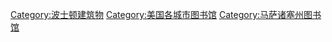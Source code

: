 [[Category:波士顿建筑物|Category:波士顿建筑物]]
[[Category:美国各城市图书馆|Category:美国各城市图书馆]]
[[Category:马萨诸塞州图书馆|Category:马萨诸塞州图书馆]]